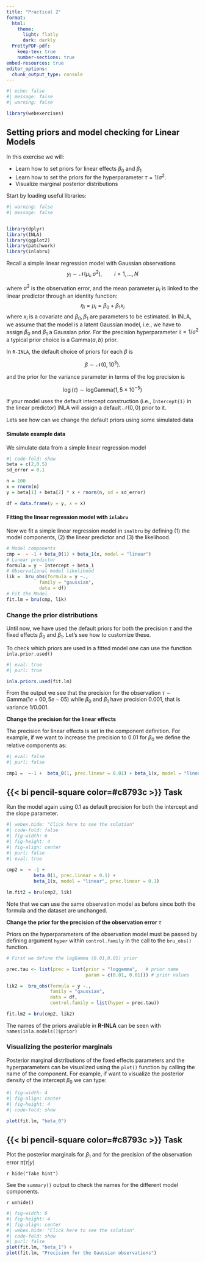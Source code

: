 ```yaml
---
title: "Practical 2"
format: 
  html:
    theme:
      light: flatly
      dark: darkly
  PrettyPDF-pdf:
    keep-tex: true
    number-sections: true
embed-resources: true
editor_options: 
  chunk_output_type: console
---
```


```r
#| echo: false
#| message: false
#| warning: false

library(webexercises)

```

## Setting priors and model checking for Linear Models

In this exercise we will:

-   Learn how to set priors for linear effects $\beta_0$ and $\beta_1$
-   Learn how to set the priors for the hyperparameter $\tau = 1/\sigma^2$.
-   Visualize marginal posterior distributions

Start by loading useful libraries:

```r
#| warning: false
#| message: false


library(dplyr)
library(INLA)
library(ggplot2)
library(patchwork)
library(inlabru)     
```

Recall a simple linear regression model with Gaussian observations $$
y_i\sim\mathcal{N}(\mu_i, \sigma^2), \qquad i = 1,\dots,N
$$

where $\sigma^2$ is the observation error, and the mean parameter $\mu_i$ is linked to the linear predictor through an identity function: $$
\eta_i = \mu_i = \beta_0 + \beta_1 x_i
$$ where $x_i$ is a covariate and $\beta_0, \beta_1$ are parameters to be estimated. In INLA, we assume that the model is a latent Gaussian model, i.e., we have to assign $\beta_0$ and $\beta_1$ a Gaussian prior. For the precision hyperparameter $\tau = 1/\sigma^2$ a typical prior choice is a $\text{Gamma}(a,b)$ prior.

In `R-INLA`, the default choice of priors for each $\beta$ is

$$
\beta \sim \mathcal{N}(0,10^3).
$$

and the prior for the variance parameter in terms of the log precision is

$$ \log(\tau) \sim \mathrm{logGamma}(1,5 \times 10^{-5}) $$

::: callout-note
If your model uses the default intercept construction (i.e., `Intercept(1)` in the linear predictor) INLA will assign a default $\mathcal{N} (0,0)$ prior to it.
:::

Lets see how can we change the default priors using some simulated data

#### **Simulate example data**

We simulate data from a simple linear regression model

```r
#| code-fold: show
beta = c(2,0.5)
sd_error = 0.1

n = 100
x = rnorm(n)
y = beta[1] + beta[2] * x + rnorm(n, sd = sd_error)

df = data.frame(y = y, x = x)  

```

#### **Fitting the linear regression model with `inlabru`**

Now we fit a simple linear regression model in `inalbru` by defining (1) the model components, (2) the linear predictor and (3) the likelihood.

```r
# Model components
cmp =  ~ -1 + beta_0(1) + beta_1(x, model = "linear")
# Linear predictor
formula = y ~ Intercept + beta_1
# Observational model likelihood
lik =  bru_obs(formula = y ~.,
            family = "gaussian",
            data = df)
# Fit the Model
fit.lm = bru(cmp, lik)
```

### Change the prior distributions

Until now, we have used the default priors for both the precision $\tau$ and the fixed effects $\beta_0$ and $\beta_1$. Let's see how to customize these.

To check which priors are used in a fitted model one can use the function `inla.prior.used()`

```r
#| eval: true
#| purl: true 

inla.priors.used(fit.lm)
```

From the output we see that the precision for the observation $\tau\sim\text{Gamma}(1e+00,5e-05)$ while $\beta_0$ and $\beta_1$ have precision 0.001, that is variance $1/0.001$.

**Change the precision for the linear effects**

The precision for linear effects is set in the component definition. For example, if we want to increase the precision to 0.01 for $\beta_0$ we define the relative components as:

```r
#| eval: false 
#| purl: false

cmp1 =  ~-1 +  beta_0(1, prec.linear = 0.01) + beta_1(x, model = "linear")
```

::: {.callout-warning icon="false"}
## {{< bi pencil-square color=#c8793c >}} Task

Run the model again using 0.1 as default precision for both the intercept and the slope parameter.

```r
#| webex.hide: "Click here to see the solution"
#| code-fold: false
#| fig-width: 6 
#| fig-height: 4
#| fig-align: center 
#| purl: false
#| eval: true  
 
cmp2 =  ~ -1 + 
          beta_0(1, prec.linear = 0.1) + 
          beta_1(x, model = "linear", prec.linear = 0.1)

lm.fit2 = bru(cmp2, lik) 
```

Note that we can use the same observation model as before since both the formula and the dataset are unchanged.
:::

**Change the prior for the precision of the observation error** $\tau$

Priors on the hyperparameters of the observation model must be passed by defining argument `hyper` within `control.family` in the call to the `bru_obs()` function.

```r

# First we define the logGamma (0.01,0.01) prior 

prec.tau <- list(prec = list(prior = "loggamma",   # prior name
                             param = c(0.01, 0.01))) # prior values

lik2 =  bru_obs(formula = y ~.,
                family = "gaussian",
                data = df,
                control.family = list(hyper = prec.tau))

fit.lm2 = bru(cmp2, lik2) 

```

The names of the priors available in **R-INLA** can be seen with `names(inla.models()$prior)`

### Visualizing the posterior marginals

Posterior marginal distributions of the ﬁxed effects parameters and the hyperparameters can be visualized using the `plot()` function by calling the name of the component. For example, if want to visualize the posterior density of the intercept $\beta_0$ we can type:

```r
#| fig-width: 4
#| fig-align: center
#| fig-height: 4
#| code-fold: show

plot(fit.lm, "beta_0")
```

::: {.callout-warning icon="false"}
## {{< bi pencil-square color=#c8793c >}} Task

Plot the posterior marginals for $\beta_1$ and for the precision of the observation error $\pi(\tau|y)$

`r hide("Take hint")`

See the `summary()` output to check the names for the different model components.

`r unhide()`

```r
#| fig-width: 6
#| fig-height: 4
#| fig-align: center
#| webex.hide: "Click here to see the solution"
#| code-fold: show
#| purl: false
plot(fit.lm, "beta_1") +
plot(fit.lm, "Precision for the Gaussian observations")
```
:::
